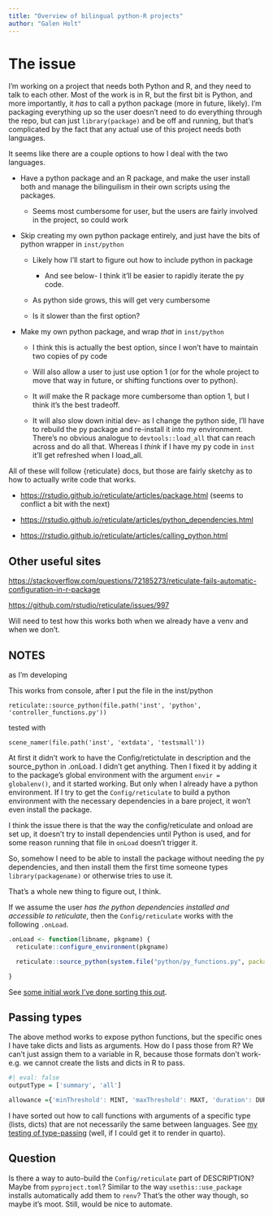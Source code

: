 ```yaml
---
title: "Overview of bilingual python-R projects"
author: "Galen Holt"
---
```


# The issue

I'm working on a project that needs both Python and R, and they need to talk to each other. Most of the work is in R, but the first bit is Python, and more importantly, it *has* to call a python package (more in future, likely). I'm packaging everything up so the user doesn't need to do everything through the repo, but can just `library(package)` and be off and running, but that's complicated by the fact that any actual use of this project needs both languages.

It seems like there are a couple options to how I deal with the two languages.

-   Have a python package and an R package, and make the user install both and manage the bilinguilism in their own scripts using the packages.

    -   Seems most cumbersome for user, but the users are fairly involved in the project, so could work

-   Skip creating my own python package entirely, and just have the bits of python wrapper in `inst/python`

    -   Likely how I'll start to figure out how to include python in package

        -   And see below- I think it'll be easier to rapidly iterate the py code.

    -   As python side grows, this will get very cumbersome

    -   Is it slower than the first option?

-   Make my own python package, and wrap *that* in `inst/python`

    -   I think this is actually the best option, since I won't have to maintain two copies of py code

    -   Will also allow a user to just use option 1 (or for the whole project to move that way in future, or shifting functions over to python).

    -   It *will* make the R package more cumbersome than option 1, but I think it's the best tradeoff.

    -   It will also slow down initial dev- as I change the python side, I'll have to rebuild the py package and re-install it into my environment. There's no obvious analogue to `devtools::load_all` that can reach across and do all that. Whereas I *think* if I have my py code in `inst` it'll get refreshed when I load_all.

All of these will follow {reticulate} docs, but those are fairly sketchy as to how to actually write code that works.

-   <https://rstudio.github.io/reticulate/articles/package.html> (seems to conflict a bit with the next)

-   <https://rstudio.github.io/reticulate/articles/python_dependencies.html>

-   <https://rstudio.github.io/reticulate/articles/calling_python.html>

## Other useful sites

<https://stackoverflow.com/questions/72185273/reticulate-fails-automatic-configuration-in-r-package>

<https://github.com/rstudio/reticulate/issues/997>

Will need to test how this works both when we already have a venv and when we don't.

## NOTES

as I'm developing

This works from console, after I put the file in the inst/python

    reticulate::source_python(file.path('inst', 'python', 'controller_functions.py'))

tested with

    scene_namer(file.path('inst', 'extdata', 'testsmall'))

At first it didn't work to have the Config/retictulate in description and the source_python in .onLoad. I didn't get anything. Then I fixed it by adding it to the package's global environment with the argument `envir = globalenv()`, and it started working. But only when I already have a python environment. If I try to get the `Config/reticulate` to build a python environment with the necessary dependencies in a bare project, it won't even install the package.

I think the issue there is that the way the config/reticulate and onload are set up, it doesn't try to install dependencies until Python is used, and for some reason running that file in `onLoad` doesn't trigger it.

So, somehow I need to be able to install the package without needing the py dependencies, and then install them the first time someone types `library(packagename)` or otherwise tries to use it.

That's a whole new thing to figure out, I think.

If we assume the user *has the python dependencies installed and accessible to reticulate*, then the `Config/reticulate` works with the following `.onLoad`.

``` R
.onLoad <- function(libname, pkgname) {
  reticulate::configure_environment(pkgname)

  reticulate::source_python(system.file("python/py_functions.py", package = 'packagename'), envir = globalenv())

}
```

See [some initial work I've done sorting this out](RpyEnvs/R_py_package.qmd).

## Passing types

The above method works to expose python functions, but the specific ones I have take dicts and lists as arguments. How do I pass those from R? We can't just assign them to a variable in R, because those formats don't work- e.g. we cannot create the lists and dicts in R to pass.

```r
#| eval: false
outputType = ['summary', 'all']

allowance ={'minThreshold': MINT, 'maxThreshold': MAXT, 'duration': DUR, 'drawdown': DRAW}
```

I have sorted out how to call functions with arguments of a specific type (lists, dicts) that are not necessarily the same between languages. See [my testing of type-passing](R_py_type_passing.qmd) (well, if I could get it to render in quarto).

## Question

Is there a way to auto-build the `Config/reticulate` part of DESCRIPTION? Maybe from `pyproject.toml`? Similar to the way `usethis::use_package` installs automatically add them to `renv`? That's the other way though, so maybe it's moot. Still, would be nice to automate.
